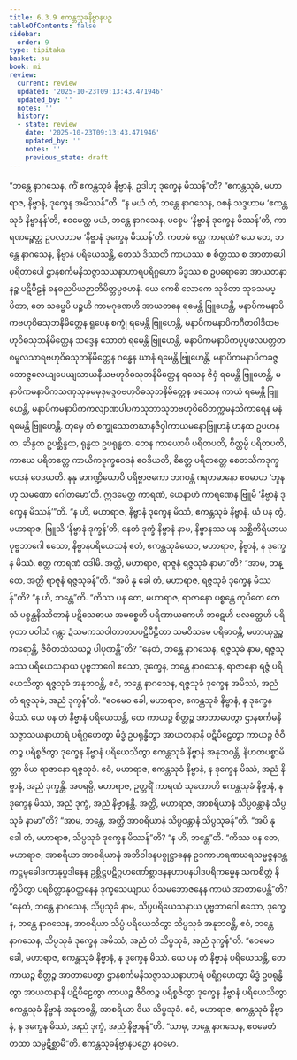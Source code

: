 ```yaml
---
title: 6.3.9 ဧကန္တသုခနိဗ္ဗာနပဉှ
tableOfContents: false
sidebar:
  order: 9
type: tipitaka
basket: su
book: mi
review:
  current: review
  updated: '2025-10-23T09:13:43.471946'
  updated_by: ''
  notes: ''
  history:
  - state: review
    date: '2025-10-23T09:13:43.471946'
    updated_by: ''
    notes: ''
    previous_state: draft
---
```



<ReviewStatus review={frontmatter.review} showDetails={true} />

<HypothesisAnnotation frontmatter={frontmatter} />

<DynamicBreadcrumb />

<Division number="198" book="mi" e="ch" v="28">

<Paragraph number="1337" book="mi">
“ဘန္တေ နာဂသေန, ကိံ ဧကန္တသုခံ နိဗ္ဗာနံ, ဥဒါဟု ဒုက္ခေန မိဿန်”တိ? “ဧကန္တသုခံ, မဟာရာဇ, နိဗ္ဗာနံ, ဒုက္ခေန အမိဿန်”တိ.
</Paragraph>

<Paragraph number="1338" book="mi">
“န မယံ တံ, ဘန္တေ နာဂသေန, ဝစနံ သဒ္ဒဟာမ ‘ဧကန္တသုခံ နိဗ္ဗာနန်’တိ, ဧဝမေတ္ထ မယံ, ဘန္တေ နာဂသေန, ပစ္စေမ ‘နိဗ္ဗာနံ ဒုက္ခေန မိဿန်’တိ, ကာရဏဉ္စေတ္ထ ဥပလဘာမ ‘နိဗ္ဗာနံ ဒုက္ခေန မိဿန်’တိ. ကတမံ ဧတ္ထ ကာရဏံ? ယေ တေ, ဘန္တေ နာဂသေန, နိဗ္ဗာနံ ပရိယေသန္တိ, တေသံ ဒိဿတိ ကာယဿ စ စိတ္တဿ စ အာတာပေါ ပရိတာပေါ ဌာနစင်္ကမနိသဇ္ဇာသယနာဟာရပရိဂ္ဂဟော မိဒ္ဓဿ စ ဥပရောဓော အာယတနာနဉ္စ ပဋိပီဠနံ ဓနဓညပိယဉာတိမိတ္တပ္ပဇဟနံ. ယေ ကေစိ လောကေ သုခိတာ သုခသမပ္ပိတာ, တေ သဗ္ဗေပိ ပဉ္စဟိ ကာမဂုဏေဟိ အာယတနေ ရမေန္တိ ဗြူဟေန္တိ, မနာပိကမနာပိကဗဟုဝိဓသုဘနိမိတ္တေန ရူပေန စက္ခုံ ရမေန္တိ ဗြူဟေန္တိ, မနာပိကမနာပိကဂီတဝါဒိတဗဟုဝိဓသုဘနိမိတ္တေန သဒ္ဒေန သောတံ ရမေန္တိ ဗြူဟေန္တိ, မနာပိကမနာပိကပုပ္ဖဖလပတ္တတစမူလသာရဗဟုဝိဓသုဘနိမိတ္တေန ဂန္ဓေန ဃာနံ ရမေန္တိ ဗြူဟေန္တိ, မနာပိကမနာပိကခဇ္ဇဘောဇ္ဇလေယျပေယျသာယနီယဗဟုဝိဓသုဘနိမိတ္တေန ရသေန ဇိဝှံ ရမေန္တိ ဗြူဟေန္တိ, မနာပိကမနာပိကသဏှသုခုမမုဒုမဒ္ဒဝဗဟုဝိဓသုဘနိမိတ္တေန ဖဿေန ကာယံ ရမေန္တိ ဗြူဟေန္တိ, မနာပိကမနာပိကကလျာဏပါပကသုဘာသုဘဗဟုဝိဓဝိတက္ကမနသိကာရေန မနံ ရမေန္တိ ဗြူဟေန္တိ. တုမှေ တံ စက္ခုသောတဃာနဇိဝှါကာယမနောဗြူဟနံ ဟနထ ဥပဟနထ, ဆိန္ဒထ ဥပစ္ဆိန္ဒထ, ရုန္ဓထ ဥပရုန္ဓထ. တေန ကာယောပိ ပရိတပတိ, စိတ္တမ္ပိ ပရိတပတိ, ကာယေ ပရိတတ္တေ ကာယိကဒုက္ခဝေဒနံ ဝေဒိယတိ, စိတ္တေ ပရိတတ္တေ စေတသိကဒုက္ခဝေဒနံ ဝေဒယတိ. နနု မာဂဏ္ဍိယောပိ ပရိဗ္ဗာဇကော ဘဂဝန္တံ ဂရဟမာနော ဧဝမာဟ ‘ဘူနဟု သမဏော ဂေါတမော’တိ. ဣဒမေတ္ထ ကာရဏံ, ယေနာဟံ ကာရဏေန ဗြူမိ ‘နိဗ္ဗာနံ ဒုက္ခေန မိဿန်’”တိ.
</Paragraph>

<Paragraph number="1339" book="mi">
“န ဟိ, မဟာရာဇ, နိဗ္ဗာနံ ဒုက္ခေန မိဿံ, ဧကန္တသုခံ နိဗ္ဗာနံ. ယံ ပန တွံ, မဟာရာဇ, ဗြူသိ ‘နိဗ္ဗာနံ ဒုက္ခန်’တိ, နေတံ ဒုက္ခံ နိဗ္ဗာနံ နာမ, နိဗ္ဗာနဿ ပန သစ္ဆိကိရိယာယ ပုဗ္ဗဘာဂေါ ဧသော, နိဗ္ဗာနပရိယေသနံ ဧတံ, ဧကန္တသုခံယေဝ, မဟာရာဇ, နိဗ္ဗာနံ, န ဒုက္ခေန မိဿံ. ဧတ္ထ ကာရဏံ ဝဒါမိ. အတ္ထိ, မဟာရာဇ, ရာဇူနံ ရဇ္ဇသုခံ နာမာ”တိ? “အာမ, ဘန္တေ, အတ္ထိ ရာဇူနံ ရဇ္ဇသုခန်”တိ. “အပိ နု ခေါ တံ, မဟာရာဇ, ရဇ္ဇသုခံ ဒုက္ခေန မိဿန်”တိ? “န ဟိ, ဘန္တေ”တိ. “ကိဿ ပန တေ, မဟာရာဇ, ရာဇာနော ပစ္စန္တေ ကုပိတေ တေသံ ပစ္စန္တနိဿိတာနံ ပဋိသေဓာယ အမစ္စေဟိ ပရိဏာယကေဟိ ဘဋေဟိ ဗလတ္ထေဟိ ပရိဝုတာ ပဝါသံ ဂန္တွာ ဍံသမကသဝါတာတပပဋိပီဠိတာ သမဝိသမေ ပရိဓာဝန္တိ, မဟာယုဒ္ဓဉ္စ ကရောန္တိ, ဇီဝိတသံသယဉ္စ ပါပုဏန္တီ”တိ? “နေတံ, ဘန္တေ နာဂသေန, ရဇ္ဇသုခံ နာမ, ရဇ္ဇသုခဿ ပရိယေသနာယ ပုဗ္ဗဘာဂေါ ဧသော, ဒုက္ခေန, ဘန္တေ နာဂသေန, ရာဇာနော ရဇ္ဇံ ပရိယေသိတွာ ရဇ္ဇသုခံ အနုဘဝန္တိ, ဧဝံ, ဘန္တေ နာဂသေန, ရဇ္ဇသုခံ ဒုက္ခေန အမိဿံ, အညံ တံ ရဇ္ဇသုခံ, အညံ ဒုက္ခန်”တိ. “ဧဝမေဝ ခေါ, မဟာရာဇ, ဧကန္တသုခံ နိဗ္ဗာနံ, န ဒုက္ခေန မိဿံ. ယေ ပန တံ နိဗ္ဗာနံ ပရိယေသန္တိ, တေ ကာယဉ္စ စိတ္တဉ္စ အာတာပေတွာ ဌာနစင်္ကမနိသဇ္ဇာသယနာဟာရံ ပရိဂ္ဂဟေတွာ မိဒ္ဓံ ဥပရုန္ဓိတွာ အာယတနာနိ ပဋိပီဠေတွာ ကာယဉ္စ ဇီဝိတဉ္စ ပရိစ္စဇိတွာ ဒုက္ခေန နိဗ္ဗာနံ ပရိယေသိတွာ ဧကန္တသုခံ နိဗ္ဗာနံ အနုဘဝန္တိ, နိဟတပစ္စာမိတ္တာ ဝိယ ရာဇာနော ရဇ္ဇသုခံ. ဧဝံ, မဟာရာဇ, ဧကန္တသုခံ နိဗ္ဗာနံ, န ဒုက္ခေန မိဿံ, အညံ နိဗ္ဗာနံ, အညံ ဒုက္ခန္တိ.
</Paragraph>

<Paragraph number="1340" book="mi">
အပရမ္ပိ, မဟာရာဇ, ဥတ္တရိံ ကာရဏံ သုဏောဟိ ဧကန္တသုခံ နိဗ္ဗာနံ, န ဒုက္ခေန မိဿံ, အညံ ဒုက္ခံ, အညံ နိဗ္ဗာနန္တိ. အတ္ထိ, မဟာရာဇ, အာစရိယာနံ သိပ္ပဝန္တာနံ သိပ္ပသုခံ နာမာ”တိ? “အာမ, ဘန္တေ, အတ္ထိ အာစရိယာနံ သိပ္ပဝန္တာနံ သိပ္ပသုခန်”တိ. “အပိ နု ခေါ တံ, မဟာရာဇ, သိပ္ပသုခံ ဒုက္ခေန မိဿန်”တိ? “န ဟိ, ဘန္တေ”တိ. “ကိဿ ပန တေ, မဟာရာဇ, အာစရိယာ အာစရိယာနံ အဘိဝါဒနပစ္စုဋ္ဌာနေန ဥဒကာဟရဏဃရသမ္မဇ္ဇနဒန္တကဋ္ဌမုခေါဒကာနုပ္ပဒါနေန ဥစ္ဆိဋ္ဌပဋိဂ္ဂဟဏော်စ္ဆာဒနနဟာပနပါဒပရိကမ္မေန သကစိတ္တံ နိက္ခိပိတွာ ပရစိတ္တာနုဝတ္တနေန ဒုက္ခသေယျာယ ဝိသမဘောဇနေန ကာယံ အာတာပေန္တီ”တိ? “နေတံ, ဘန္တေ နာဂသေန, သိပ္ပသုခံ နာမ, သိပ္ပပရိယေသနာယ ပုဗ္ဗဘာဂေါ ဧသော, ဒုက္ခေန, ဘန္တေ နာဂသေန, အာစရိယာ သိပ္ပံ ပရိယေသိတွာ သိပ္ပသုခံ အနုဘဝန္တိ, ဧဝံ, ဘန္တေ နာဂသေန, သိပ္ပသုခံ ဒုက္ခေန အမိဿံ, အညံ တံ သိပ္ပသုခံ, အညံ ဒုက္ခန်”တိ. “ဧဝမေဝ ခေါ, မဟာရာဇ, ဧကန္တသုခံ နိဗ္ဗာနံ, န ဒုက္ခေန မိဿံ. ယေ ပန တံ နိဗ္ဗာနံ ပရိယေသန္တိ, တေ ကာယဉ္စ စိတ္တဉ္စ အာတာပေတွာ ဌာနစင်္ကမနိသဇ္ဇာသယနာဟာရံ ပရိဂ္ဂဟေတွာ မိဒ္ဓံ ဥပရုန္ဓိတွာ အာယတနာနိ ပဋိပီဠေတွာ ကာယဉ္စ ဇီဝိတဉ္စ ပရိစ္စဇိတွာ ဒုက္ခေန နိဗ္ဗာနံ ပရိယေသိတွာ ဧကန္တသုခံ နိဗ္ဗာနံ အနုဘဝန္တိ, အာစရိယာ ဝိယ သိပ္ပသုခံ. ဧဝံ, မဟာရာဇ, ဧကန္တသုခံ နိဗ္ဗာနံ, န ဒုက္ခေန မိဿံ, အညံ ဒုက္ခံ, အညံ နိဗ္ဗာနန်”တိ. “သာဓု, ဘန္တေ နာဂသေန, ဧဝမေတံ တထာ သမ္ပဋိစ္ဆာမီ”တိ.

</Paragraph>
</Division>

<Paragraph number="1341" type="center" book="mi">
ဧကန္တသုခနိဗ္ဗာနပဉှော နဝမော.
</Paragraph>